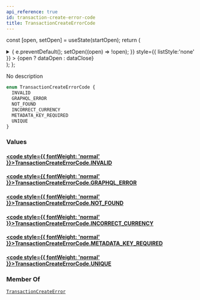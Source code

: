 ```yaml
---
api_reference: true
id: transaction-create-error-code
title: TransactionCreateErrorCode
---
```






const [open, setOpen] = useState(startOpen);
return (
<details {...(open ? { open: true } : {})} className="details" style={{ border:'none', boxShadow:'none', background:'var(--ifm-background-color)' }}>
<summary
onClick={(e) => {
e.preventDefault();
setOpen((open) => !open);
}}
style={{ listStyle:'none' }} >
{open ? dataOpen : dataClose}
</summary>
{open && children}
</details>
);
};

No description

```graphql
enum TransactionCreateErrorCode {
  INVALID
  GRAPHQL_ERROR
  NOT_FOUND
  INCORRECT_CURRENCY
  METADATA_KEY_REQUIRED
  UNIQUE
}
```

### Values

#### [<code style={{ fontWeight: 'normal' }}>TransactionCreateErrorCode.<b>INVALID</b></code>](#)

#### [<code style={{ fontWeight: 'normal' }}>TransactionCreateErrorCode.<b>GRAPHQL_ERROR</b></code>](#)

#### [<code style={{ fontWeight: 'normal' }}>TransactionCreateErrorCode.<b>NOT_FOUND</b></code>](#)

#### [<code style={{ fontWeight: 'normal' }}>TransactionCreateErrorCode.<b>INCORRECT_CURRENCY</b></code>](#)

#### [<code style={{ fontWeight: 'normal' }}>TransactionCreateErrorCode.<b>METADATA_KEY_REQUIRED</b></code>](#)

#### [<code style={{ fontWeight: 'normal' }}>TransactionCreateErrorCode.<b>UNIQUE</b></code>](#)

### Member Of

[`TransactionCreateError`](../../../api-reference/payments/objects/transaction-create-error.mdx) <Badge class="badge badge--secondary" text="object"/>
